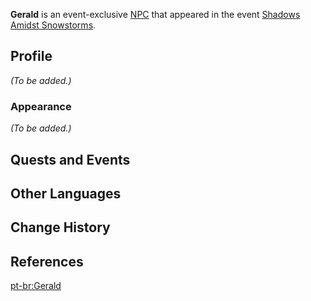 {{Meta
<!-- REMOVE THIS TEMPLATE AFTER ADDING MISSING INFO -->
|missing_NPC_profile  = yes
}}
{{Character Infobox
|type             = Event NPC
|image            = NPC Gerald.png
|realname         = 
|region           = Mondstadt
|location         = Mondstadt
|affiliation      = Adventurers' Guild
|title            = 
|voiceEN          = [[imdb:nm11170792|Patrick Mealey]]<ref name="Patrick Mealey-A">Archived, Patrick Mealey: [https://web.archive.org/web/20211208214301/https://www.patrickmealeyvo.com/ EN VA's Website]</ref>
|voiceCN          = 
|voiceJP          = 
}}
'''Gerald''' is an event-exclusive [[NPC]] that appeared in the event [[Shadows Amidst Snowstorms]].

==Profile==
<!--detailed story/lore information goes here-->
''(To be added.)''

===Appearance===
''(To be added.)''

==Quests and Events==
{{Quests and Events}}

==Other Languages==
{{Other Languages|default_hidden = 1
|en      = Gerald
|zhs     = 杰拉德
|zhs_rm  = Jiélādé
|zht     = 傑拉德
|zht_rm  = Jiélādé
|ja      = ジェラード
|ja_rm   = Jeraado
|ko      = 제랄드
|es      = Gerald
|fr      = Gerald
|ru      = Джеральд
|th      = Gerald
|vi      = Gerald
|de      = Gerald
|id      = Gerald
|pt      = Gerald
}}

==Change History==
{{Change History|2.3}}

==References==
{{Reflist}}

[[pt-br:Gerald]]